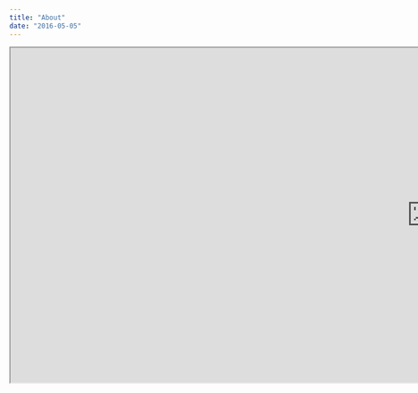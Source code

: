 ```yaml
---
title: "About"
date: "2016-05-05"
---
```


<iframe src="http://www.bcloud.org/e/" width=1500 height=600"></iframe>


